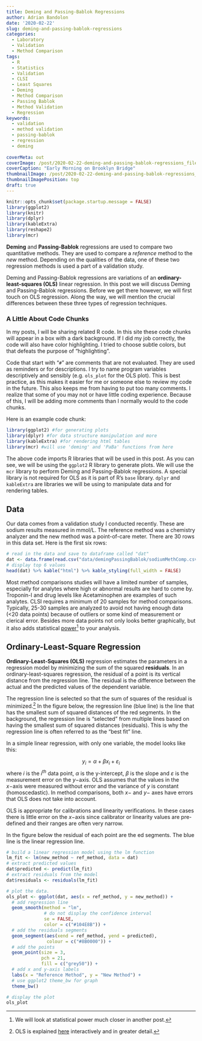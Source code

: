 ```yaml
---
title: Deming and Passing-Bablok Regressions
author: Adrian Bandolon
date: '2020-02-22'
slug: deming-and-passing-bablok-regressions
categories:
  - Laboratory
  - Validation
  - Method Comparison
tags:
  - R
  - Statistics
  - Validation
  - CLSI
  - Least Squares
  - Deming
  - Method Comparison
  - Passing Bablok
  - Method Validation
  - Regression
keywords:
  - validation
  - method validation
  - passing-bablok
  - regression
  - deming
  
coverMeta: out
coverImage: /post/2020-02-22-deming-and-passing-bablok-regressions_files/121214NEWYORK603.jpg
coverCaption: "Early Morning on Brooklyn Bridge"
thumbnailImage: /post/2020-02-22-deming-and-passing-bablok-regressions_files/121214NEWYORK603thumb.jpg
thumbnailImagePosition: top
draft: true
---
```


```r
knitr::opts_chunk$set(package.startup.message = FALSE)
library(ggplot2)
library(knitr)
library(dplyr)
library(kableExtra)
library(reshape2)
library(mcr)
```

**Deming** and **Passing-Bablok** regressions are used to compare two quantitative methods. They are used to compare a *reference* method to the *new* method. Depending on the qualities of the data, one of these two regression methods is used a part of a validation study. 

Deming and Passing-Bablok regressions are variations of an **ordinary-least-squares (OLS)** linear regression. In this post we will discuss Deming and Passing-Bablok regressions. Before we get there however, we will first touch on OLS regression. Along the way, we will mention the crucial differences between these three types of regression techniques.

### A Little About Code Chunks

In my posts, I will be sharing related R code. In this site these code chunks will appear in a box with a dark background. If I did my job correctly, the code will also have color highlighting. I tried to choose subtle colors, but that defeats the purpose of "highlighting".  

Code that start with "`#`" are comments that are not evaluated. They are used as reminders or for descriptions. I try to name program variables descriptively and sensibly (e.g. `ols_plot` for the OLS plot). This is best practice, as this makes it easier for me or someone else to review my code in the future. This also keeps me from having to put too many comments. I realize that some of you may not or have little coding experience. Because of this, I will be adding more comments than I normally would to the code chunks.

Here is an example code chunk:
```r
library(ggplot2) #for generating plots
library(dplyr) #for data structure manipulation and more
library(kableExtra) #for rendering html tables
library(mcr) #will use 'deming' and 'PaBa' functions from here
```

The above code imports R libraries that will be used in this post. As you can see, we will be using the `ggplot2` R library to generate plots. We will use the `mcr` library to perform Deming and Passing-Bablok regressions. A special library is not required for OLS as it is part of R's `base` library. `dplyr` and `kableExtra` are libraries we will be using to manipulate data and for rendering tables.



## Data

Our data comes from a validation study I conducted recently. These are sodium results measured in mmol/L. The reference method was a chemistry analyzer and the new method was a point-of-care meter. There are 30 rows in this data set. Here is the first six rows:

```r
# read in the data and save to dataframe called "dat"
dat <- data.frame(read.csv("data/demingPassingBablok/sodiumMethComp.csv"))
# display top 6 values
head(dat) %>% kable("html") %>% kable_styling(full_width = FALSE)
```

Most method comparisons studies will have a limited number of samples, especially for analytes where high or abnormal results are hard to come by. Troponin-I and drug levels like Acetaminophen are examples of such analytes. CLSI requires a minimum of 20 samples for method comparisons. Typically, 25-30 samples are analyzed to avoid not having enough data (<20 data points) because of outliers or some kind of measurement or clerical error. Besides more data points not only looks better graphically, but it also adds statistical [power](https://en.wikipedia.org/wiki/Power_(statistics))^[We will look at statistical power much closer in another post.] to your analysis.

## Ordinary-Least-Square Regression

**Ordinary-Least-Squares (OLS)** regression estimates the parameters in a regression model by minimizing the sum of the squared **residuals**. In an ordinary-least-squares regression, the residual of a point is its vertical distance from the regression line. The residual is the difference between the actual and the predicted values of the dependent variable. 

The regression line is selected so that the sum of squares of the residual is minimized.^[OLS is explained [here](http://setosa.io/ev/ordinary-least-squares-regression/) interactively and in greater detail.] In the figure below, the regression line (blue line) is the line that has the smallest sum of squared distances of the red segments. In the background, the regression line is "selected" from multiple lines based on having the smallest sum of squared distances (residuals). This is why the regression line is often referred to as the "best fit" line.

In a simple linear regression, with only one variable, the model looks like this:

$$y_i = \alpha + \beta x_{i} + \varepsilon_i$$
where $i$ is the $i^{th}$ data point, $\alpha$ is the y-intercept, $\beta$ is the slope and $\varepsilon$ is the measurement error on the $y-$axis. OLS assumes that the values in the $x-$axis were measured without error and the variance of $y$ is constant (homoscedastic). In method comparisons, both $x-$ and $y-$ axes have errors that OLS does not take into account. 

OLS is appropriate for calibrations and linearity verifications. In these cases there is little error on the $x-$axis since calibrator or linearity values are pre-defined and their ranges are often very narrow. 

In the figure below the residual of each point are the ed segments. The blue line is the linear regression line.

```r
# build a linear regression model using the lm function
lm_fit <- lm(new_method ~ ref_method, data = dat)
# extract predicted values
dat$predicted <- predict(lm_fit)
# extract residuals from the model
dat$residuals <- residuals(lm_fit)

# plot the data.
ols_plot <- ggplot(dat, aes(x = ref_method, y = new_method)) +
  # add regression line
  geom_smooth(method = "lm",
              # do not display the confidence interval
              se = FALSE,
              color = c("#104E8B")) +
  # add the residuals segments
  geom_segment(aes(xend = ref_method, yend = predicted),
               colour = c("#8B0000")) +
  # add the points
  geom_point(size = 3,
             pch = 21,
             fill = c("grey50")) +
  # add x and y-axis labels
  labs(x = "Reference Method", y = "New Method") +
  # use ggplot2 theme_bw for graph
  theme_bw()

# display the plot
ols_plot
```


